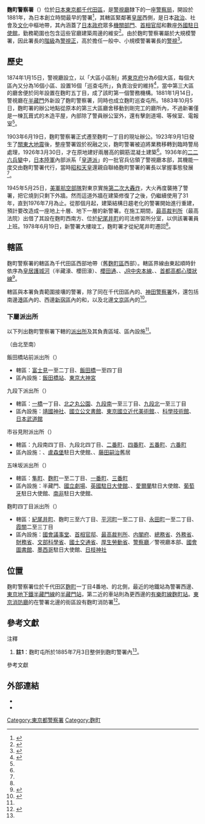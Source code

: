 {{日本警察署
|名稱 = 麴町警察署
|圖片 = File:Kojimachi police station chiyoda tokyo.JPG
|都道府縣警察 = 警視廳
|管轄區域 = [[千代田区|千代田区]]西部<br/>　[[千代田_(千代田区)|千代田]]部分地段<br/>　[[北之丸公園|北之丸公園]]<br/>　[[一橋|一橋]]部分地段<br/>　[[霞關|霞關]]部分地段<br/>　[[永田町|永田町]]、[[隼町|隼町]]、[[平河町|平河町]]<br/>　[[紀尾井町|紀尾井町]]、[[麴町|麴町]]<br/>　[[一番町_(千代田区)|一番町]]、[[二番町_(千代田区)|二番町]]<br/>　[[三番町_(千代田区)|三番町]]、[[四番町_(千代田区)|四番町]]<br/>　[[五番町_(千代田区)|五番町]]、[[六番町_(千代田区)|六番町]]<br/>　[[九段南|九段南]]、[[九段北|九段北]]<br/>　[[富士見_(千代田區)|富士見]]、[[飯田橋|飯田橋]]　
|課數 = 6
|交番數 = 5
|駐在所數 = 0
|所在地郵遞區號 = 102－0083
|所在地 = {{JPN}}[[東京都|東京都]]千代田區<br>[[麴町|麴町]]一丁目4番地
| 緯度度 = 35 | 緯度分 = 41 | 緯度秒 = 3.8 | N(北緯)及びS(南緯) = N 
| 經度度 = 139 |經度分 = 44 | 經度秒 = 34.8 | E(東經)及びW(西經) = E
|外部連結 = [http://www.keishicho.metro.tokyo.jp/1/kojimachi/index.htm 麹町警察署]
|特記事項 = 
}}
'''麴町警察署'''（{{jpn|j=麹町警察署|hg=こうじまちけいさつしょ|rm=Kōjimachi Keisatsusyo}}）位於[[日本|日本]][[東京都|東京都]][[千代田區|千代田區]]，是[[警視廳|警視廳]]隸下的一座[[警察局|警察局]]，開設於1881年，為日本創立時間最早的警署<ref name="千代田區觀光協會">{{Cite web |url=http://www.kanko-chiyoda.jp/tabid/2076/Default.aspx |script-title=ja:第34回　麹町1丁目その2 |publisher={{lang|ja|千代田区観光協会}} |accessdate=2014-05-07 |archiveurl=https://archive.today/20171021063227/http://www.kanko-chiyoda.jp/tabid/2076/Default.aspx |archivedate=2017-10-21 |dead-url=no }}</ref>，其轄區緊鄰著[[皇居|皇居]]西側，是日本[[日本政治|政治]]、社會及[[日本文化|文化]]中樞地帶，其內涵蓋了[[日本政府|日本政府]]眾多[[日本行政機關|機關部門]]、[[總理大臣官邸|首相官邸]]和數座[[外國駐日本機構列表|外國駐日使館]]，勤務範圍也包含這些官廳建築周邊的維安<ref name="警察署">{{Cite web|url=http://www.keishicho.metro.tokyo.jp/1/kojimachi/index.htm|script-title=ja:麹町警察署|publisher={{lang|ja|麹町警察署}}|accessdate=2014-05-07|deadurl=yes|archiveurl=https://archive.today/20140508061510/http://www.keishicho.metro.tokyo.jp/1/kojimachi/index.htm|archivedate=2014-05-08}}</ref>。由於麴町警察署屬於大規模警署，因此署長的[[警銜|階級]]為[[警視正|警視正]]，高於擔任一般中、小規模警署署長的[[警視|警視]]<ref>{{Cite web |url=http://report.penghu.gov.tw/OpenFront/report/show_file.jsp?sysId=C09501513&fileNo=1 |title=日本觀光警政與旅遊安全考察（第二梯次） |accessdate=2014-05-07 |date=2006-08-23 |format=[[Microsoft_Word|Microsoft Word]] |publisher=[[澎湖縣|澎湖縣]]警察局 |page=7 |archiveurl=https://archive.today/20190408012737/https://www.penghu.gov.tw/uploaddowndoc?file=abroad_report/201708091124170.pdf&filedisplay=%E4%B8%AD%E5%9C%8B%E5%A4%A7%E9%99%B8%E8%BF%91%E5%8D%81%E5%B9%B4%E4%BE%86%E7%9A%84%E7%99%BC%E5%B1%95%E7%AA%81%E9%A3%9B%E7%8C%9B%E9%80%B2%EF%BC%8C%E5%90%B8%E5%BC%95%E5%85%A8%E4%B8%96%E7%95%8C%E7%9A%84%E7%9B%AE%E5%85%89%E3%80%82%E5%85%B6%E8%88%87%E5%8F%B0%E7%81%A3%E9%9B%96%E5%9B%A0%E6%94%BF%E6%B2%BB%E7%AB%8B%E5%A0%B4%E4%B8%8D%E5%90%8C%EF%BC%8C%E5%88%86%E9%9A%94%E6%95%B8%E5%8D%81%E5%B9%B4%EF%BC%8C%E4%BD%86%E6%B0%91%E9%96%93%E4%BA%A4%E6%B5%81%E5%8D%BB%E6%97%A9%E5%B7%B2%E5%AF%86%E4%B8%8D%E5%8F%AF%E5%88%86%E3%80%82%E4%BA%86%E8%A7%A3%E5%85%B6%E7%8F%BE%E4%BB%A3%E5%8C%96%E7%9A%84%E9%81%8E%E7%A8%8B%EF%BC%8C%E6%9C%89%E5%8A%A9%E6%96%BC%E5%8A%A0%E9%80%9F%E5%85%A9%E5%B2%B8%E5%92%8C%E5%B9%B3%E7%9A%84%E8%85%B3%E6%AD%A5%E3%80%82.pdf&flag=pdf |archivedate=2019-04-08 |dead-url=yes }}</ref>。

== 歷史 ==
1874年1月15日，警視廳設立，以「大區小區制」將[[東京府|東京府]]分為6個大區，每個大區內又分為16個小區、設置16個「巡查屯所」，負責治安的維持<ref>{{Cite web |url=http://www.bosaijoho.jp/reading/item_6149.html |publisher={{lang |3=ja |4={{Link-ja |5=防災情報新聞 |6=防災情報新聞}} |title=存档副本 |access-date=2014-05-07 |archive-url=https://archive.today/20140507045421/http://www.bosaijoho.jp/reading/item_6149.html |archive-date=2014-05-07 |dead-url=yes }} |script-title=ja:2012年1月の周年災害／日本の災害・防災年表(「周年災害」リンク集) |date=2012-01-05 |accessdate=2014-05-07 |archiveurl=https://archive.today/20140507045421/http://www.bosaijoho.jp/reading/item_6149.html |archivedate=2014-05-07 |dead-url=yes }}</ref>，當中第三大區的廳舍便於同年設置在麴町五丁目，成了該町第一個警務機構。1881年1月14日，警視廳在[[半藏門|半藏門]]外新設了麴町警察署，同時也成立麴町巡查屯所{{ref label|屯所|註1|}}。1883年10月5日，麴町署的辦公地點從原本的第三大區廳舍移動到剛完工的廳所內，不過新署僅是一棟瓦葺式的木造平屋，內部除了警員辦公室外，還有擊劍道場、等候室、電報室<ref name="警察署"></ref>。

1903年6月19日，麴町警察署正式遷至麴町一丁目的現址辦公。1923年9月1日發生了[[關東大地震|關東大地震]]後，整座警署毀於祝融之災，麴町警署被迫將業務移轉到臨時警局處理，1926年3月30日，才在原地建好兩層高的鋼筋混凝土建築<ref name="警察署"></ref>。1936年的[[二二六事件|二二六兵變]]中，[[日本陸軍|日本陸軍]]內部派系「[[皇道派|皇道派]]」的一批官兵佔領了警視廳本部，其機能一度交由麴町警署代行，當時[[昭和天皇|昭和天皇]]還親自聯絡麴町警署的署長以掌握事態發展<ref name="千代田區觀光協會"></ref>。

1945年5月25日，[[美軍|美軍]][[美國陸軍航空軍|航空部隊]]對東京實施[[東京大轟炸|第二次大轟炸]]，大火再度襲捲了警署，把它燒到只剩下外牆。然而這道外牆在建築修復了之後，仍繼續使用了31年，直到1976年7月為止。從那個月起，建築結構日趨老化的警署開始進行重建，預計要改造成一座地上十層、地下一層的新警署。在施工期間，[[最高裁判所|最高裁判所]]（最高法院）出借了其設在麴町西南方、位於[[紀尾井町|紀尾井町]]的司法修習所分室，以供該署署員上班。1978年6月19日，新警署大樓竣工，麴町署才從紀尾井町遷回<ref name="警察署"></ref>。

== 轄區 ==
麴町警察署的轄區為千代田區西部地帶（舊[[麴町區|麴町區]]西部）。轄區界線由東起順時針依序為[[皇居|皇居]][[護城河|護城河]]（半藏濠、櫻田濠）、[[國道1號_(日本)|櫻田通]]、{{Link-ja|東京都道405號外濠環狀線|東京都道405号外濠環状線|外堀通}}、[[JR|JR]][[中央本線|中央本線]]、{{Link-ja|首都高5號池袋線|首都高速5号池袋線}}、[[首都高都心環狀線|首都高都心環狀線]]<ref name="交番地圖">{{Cite web |url=http://www.keishicho.metro.tokyo.jp/1/kojimachi/koban/koban.htm |script-title=ja:交番マップ |publisher={{lang|ja|麹町警察署}} |accessdate=2014-05-07 |archive-url=https://archive.today/20140508024750/http://www.keishicho.metro.tokyo.jp/1/kojimachi/koban/koban.htm |archive-date=2014-05-08 |dead-url=yes }}</ref>。

轄區與本署負責範圍接壤的警署，除了同在千代田區內的{{Link-ja|丸之內警察署|丸の内警察署}}、[[神田警察署|神田警察署]]外，還包括南邊[[港區_(東京都)|港區]]內的{{Link-ja|赤坂警察署|赤坂警察署}}、西邊[[新宿區|新宿區]]內的{{Link-ja|牛込警察署|牛込警察署}}和{{Link-ja|四谷警察署|四谷警察署}}，以及北邊[[文京區|文京區]]內的{{Link-ja|富坂警察署|富坂警察署}}<ref>{{Cite web|script-title=ja:警察署検索 - 地図から|url=http://www.keishicho.metro.tokyo.jp/kankatu/psmap/psmap3.htm|publisher={{lang|ja|[[警視庁|警視庁]]}}|accessdate=2014-05-07|deadurl=yes|archiveurl=https://archive.today/20140427185537/http://www.keishicho.metro.tokyo.jp/kankatu/psmap/psmap3.htm|archivedate=2014-04-27}}</ref>。

===下屬派出所===
以下列出麴町警察署下轄的[[派出所|派出所]]及其負責區域、區內設施<ref name="交番地圖"></ref>。

（由北至南）
;飯田橋站前派出所（{{lang|ja|飯田橋駅前交番}}）
* 轄區：[[富士見_(千代田區)|富士見]]一至二丁目、[[飯田橋|飯田橋]]一至四丁目
* 區內設施：[[飯田橋站|飯田橋站]]、[[東京大神宮|東京大神宮]]
;九段下派出所（{{lang|ja|九段下交番}}）
* 轄區：[[一橋|一橋]]一丁目、[[北之丸公園|北之丸公園]]、[[九段南|九段南]]一至三丁目、[[九段北|九段北]]一至三丁目
* 區內設施：[[靖國神社|靖國神社]]、[[日本國立公文書館|國立公文書館]]、[[東京國立近代美術館|東京國立近代美術館]]、{{Link-ja|印度駐日大使館|駐日インド大使館}}、[[科學技術館_(日本)|科學技術館]]、[[日本武道館|日本武道館]]
;市谷見附派出所（{{lang|ja|市ヶ谷見付交番}}）
* 轄區：九段南四丁目、九段北四丁目、[[二番町_(千代田区)|二番町]]、[[四番町_(千代田区)|四番町]]、[[五番町_(千代田区)|五番町]]、[[六番町_(千代田区)|六番町]]
* 區內設施：{{Link-nl|比利時駐日大使館|Belgische ambassade in Japan}}、[[盧森堡|盧森堡]]駐日大使館、{{Link-ja|以色列駐日大使館|駐日イスラエル大使館}}、[[藤田嗣治|藤田嗣治]]舊居
;五味坂派出所（{{lang|ja|五味坂交番}}）
* 轄區：[[隼町|隼町]]、[[麴町|麴町]]一至二丁目、[[一番町_(千代田区)|一番町]]、[[三番町_(千代田区)|三番町]]
* 區內設施：半藏門、[[日本國立劇場|國立劇場]]、[[英國駐日大使館|英國駐日大使館]]、{{Link-ja|巴拉圭駐日大使館|駐日パラグアイ大使館}}、[[愛爾蘭|愛爾蘭]]駐日大使館、[[葡萄牙|葡萄牙]]駐日大使館、[[南非|南非]]駐日大使館、{{Link-pl|教廷駐日大使館|Nuncjatura Apostolska w Japonii}}
;麴町四丁目派出所（{{lang|ja|麴町四丁目交番}}）
* 轄區：[[紀尾井町|紀尾井町]]、麴町三至六丁目、[[平河町|平河町]]一至二丁目、[[永田町|永田町]]一至二丁目、[[霞關|霞關]]二至三丁目
* 區內設施：[[國會議事堂_(日本)|國會議事堂]]、[[總理大臣官邸|首相官邸]]、[[最高裁判所|最高裁判所]]、[[内閣府|内閣府]]、[[總務省|總務省]]、[[日本外務省|外務省]]、[[財務省_(日本)|財務省]]、[[文部科學省|文部科學省]]、[[國土交通省|國土交通省]]、[[厚生勞動省|厚生勞動省]]、[[警察廳_(日本)|警察廳]]／警視廳本部、[[國立國會圖書館|國會圖書館]]、[[墨西哥|墨西哥]]駐日大使館、[[日枝神社|日枝神社]]

== 位置 ==
麴町警察署位於千代田区[[麴町|麴町]]一丁目4番地、{{Link-ja|新宿通|新宿通り}}的北側，最近的地鐵站為警署西邊、[[東京地下鐵|東京地下鐵]][[半藏門線|半藏門線]]的[[半藏門站|半藏門站]]，第二近的車站則為更西邊的[[有樂町線|有樂町線]][[麴町站|麴町站]]。[[東京消防廳|東京消防廳]]的{{link-ja|東京消防廳第一消防方面本部|東京消防庁第一消防方面本部|第一消防方面本部}}在警署北邊的街區設有麴町消防署<ref>{{Cite web |url=http://www.tfd.metro.tokyo.jp/hp-koujimati/shoshoshoukai.html |script-title=ja:東京消防庁＜署の案内＞＜署所紹介＞ |publisher={{lang|ja|麹町消防署}} |accessdate=2014-05-07 |archiveurl=https://archive.today/20190408014517/http://www.tfd.metro.tokyo.jp/hp-koujimati/shoshoshoukai.html |archivedate=2019-04-08 |dead-url=no }}</ref>。

== 參考文獻 ==
{{portal box|日本|警察與執法|建築|image2=Policeman-icon.gif}}
;注釋
# '''註1'''{{note|出版}}：麴町屯所於1885年7月3日整併到麴町警署內<ref name="警察署"></ref>。
;參考文獻
{{reflist}}

== 外部連結 ==
* {{lang|ja|[https://www.keishicho.metro.tokyo.jp/about_mpd/shokai/ichiran/kankatsu/kojimachi/index.html 麹町警察署]}}
* {{lang|ja|[http://ichigaya.keizai.biz/headline/155/ 市ヶ谷経済新聞（2008年1月15日）　- 「麹町警察署」現庁舎30年]}}
{{DEFAULTSORT:Kojimachi Keisatsusyo}}
[[Category:東京都警察署|Category:東京都警察署]]
[[Category:麴町|Category:麴町]]